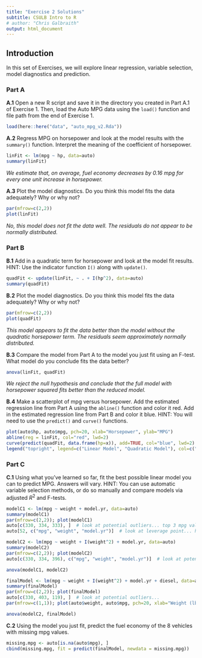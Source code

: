 ```yaml
---
title: "Exercise 2 Solutions"
subtitle: CSULB Intro to R
# author: "Chris Galbraith"
output: html_document
---
```


## Introduction
In this set of Exercises, we will explore linear regression, variable selection, model diagnostics and prediction.


### Part A 
**A.1** Open a new R script and save it in the directory you created in Part A.1 of Exercise 1. Then, load the Auto MPG data using the ```load()``` function and file path from the end of Exercise 1.
```r
load(here::here("data", "auto_mpg_v2.Rda"))
```

**A.2** Regress MPG on horsepower and look at the model results with the ```summary()``` function. Interpret the meaning of the coefficient of horsepower.
```r
linFit <- lm(mpg ~ hp, data=auto)
summary(linFit)
```

*We estimate that, on average, fuel economy decreases by 0.16 mpg for every one unit increase in horsepower.*

**A.3** Plot the model diagnostics. Do you think this model fits the data adequately? Why or why not?
```r
par(mfrow=c(2,2))
plot(linFit)
```

*No, this model does not fit the data well. The residuals do not appear to be normally distributed.*


### Part B
**B.1** Add in a quadratic term for horsepower and look at the model fit results. HINT: Use the indicator function ```I()``` along with ```update()```.
```r
quadFit <- update(linFit, ~ . + I(hp^2), data=auto)
summary(quadFit)
```

**B.2** Plot the model diagnostics. Do you think this model fits the data adequately? Why or why not?
```r
par(mfrow=c(2,2))
plot(quadFit)
```

*This model appears to fit the data better than the model without the quadratic horsepower term. The residuals seem approximately normally distributed.*

**B.3** Compare the model from Part A to the model you just fit using an F-test. What model do you conclude fits the data better?
```r
anova(linFit, quadFit)
```

*We reject the null hypothesis and conclude that the full model with horsepower squared fits better than the reduced model.* 

**B.4** Make a scatterplot of mpg versus horsepower. Add the estimated regression line from Part A using the ```abline()``` function and color it red. Add in the estimated regression line from Part B and color it blue. HINT: You will need to use the ```predict()``` and ```curve()``` functions.
```r
plot(auto$hp, auto$mpg, pch=20, xlab="Horsepower", ylab="MPG")
abline(reg = linFit, col="red", lwd=2)
curve(predict(quadFit, data.frame(hp=x)), add=TRUE, col="blue", lwd=2)
legend("topright", legend=c("Linear Model", "Quadratic Model"), col=c("red","blue"), lty=1, lwd=2, bty="n")
```


### Part C
**C.1** Using what you've learned so far, fit the best possible linear model you can to predict MPG. Answers will vary. HINT: You can use automatic variable selection methods, or do so manually and compare models via adjusted $R^2$ and F-tests.
```r
modelC1 <- lm(mpg ~ weight + model.yr, data=auto)
summary(modelC1)
par(mfrow=c(2,2)); plot(modelC1)
auto[c(330, 334, 333), ]  # look at potential outliers... top 3 mpg values
auto[52, c("mpg", "weight", "model.yr")]  # look at leverage point... heaviest vehicle

modelC2 <- lm(mpg ~ weight + I(weight^2) + model.yr, data=auto)
summary(modelC2)
par(mfrow=c(2,2)); plot(modelC2)
auto[c(330, 334, 396), c("mpg", "weight", "model.yr")]  # look at potential outliers... top 3 mpg values

anova(modelC1, modelC2)

finalModel <- lm(mpg ~ weight + I(weight^2) + model.yr + diesel, data=auto)
summary(finalModel)
par(mfrow=c(2,2)); plot(finalModel)
auto[c(330, 403, 119), ]  # look at potential outliers...
par(mfrow=c(1,1)); plot(auto$weight, auto$mpg, pch=20, xlab="Weight (lbs)", ylab="MPG", col=auto$diesel)

anova(modelC2, finalModel)
```

**C.2** Using the model you just fit, predict the fuel economy of the 8 vehicles with missing mpg values.
```r
missing.mpg <- auto[is.na(auto$mpg), ]
cbind(missing.mpg, fit = predict(finalModel, newdata = missing.mpg))
```
